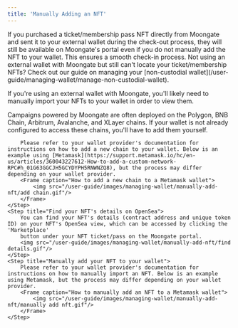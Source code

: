```yaml
---
title: 'Manually Adding an NFT'
---
```

<Tip>
    If you purchased a ticket/membership pass NFT directly from Moongate and sent it to your external wallet during the check-out process, they will still be available on Moongate's portal even if you do not manually add the NFT to your wallet. This ensures a smooth check-in process.
</Tip>
<Tip>
    Not using an external wallet with Moongate but still can't locate your ticket/membership NFTs? Check out our guide on managing your [non-custodial wallet](/user-guide/managing-wallet/manage-non-custodial-wallet).
</Tip>

If you're using an external wallet with Moongate, you'll likely need to manually import your NFTs to your wallet in order to view them. 

<Steps>
    <Step title="Configure your wallet to support the same chain that the NFT ticket/membership is deployed on">
        Campaigns powered by Moongate are often deployed on the Polygon, BNB Chain, Arbitrum, Avalanche, and XLayer chains. If your wallet is not already configured to access these chains, you'll have to add them yourself.
        
        Please refer to your wallet provider's documentation for instructions on how to add a new chain to your wallet. Below is an example using [Metamask](https://support.metamask.io/hc/en-us/articles/360043227612-How-to-add-a-custom-network-RPC#h_01G63GGCJH5GCYDYPH5RNWNZQ8), but the process may differ depending on your wallet provider.
        <Frame caption="How to add a new chain to a Metamask wallet">
            <img src="/user-guide/images/managing-wallet/manually-add-nft/add chain.gif"/>
        </Frame>       
    </Step>
    <Step title="Find your NFT's details on OpenSea">
        You can find your NFT's details (contract address and unique token ID) on your NFT's OpenSea view, which can be accessed by clicking the 'Marketplace' 
        button under your NFT ticket/pass on the Moongate portal.
        <img src="/user-guide/images/managing-wallet/manually-add-nft/find details.gif"/>
    </Step>
    <Step title="Manually add your NFT to your wallet">
        Please refer to your wallet provider's documentation for instructions on how to manually import an NFT. Below is an example using Metamask, but the process may differ depending on your wallet provider.
        <Frame caption="How to manually add an NFT to a Metamask wallet">
            <img src="/user-guide/images/managing-wallet/manually-add-nft/manually add nft.gif"/>
        </Frame>
    </Step>
</Steps>